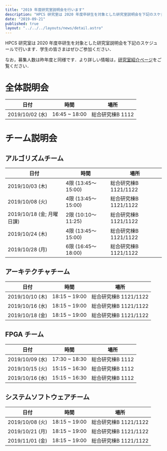 ```yaml
---
title: "2019 年度研究室説明会を行います"
description: "HPCS 研究室は 2020 年度卒研生を対象とした研究室説明会を下記のスケジュールで行います．"
date: "2019-09-21"
published: true
layout: "../../../layouts/news/detail.astro"
---
```


HPCS 研究室は 2020 年度卒研生を対象とした研究室説明会を下記のスケジュールで行います．学生の皆さまはぜひご参加ください．

なお，募集人数は昨年度と同様です．より詳しい情報は，[研究室紹介ページ](https://www.hpcs.cs.tsukuba.ac.jp/bachelor/)をご覧ください．

# 全体説明会

| 日付            | 時間          | 場所             |
| --------------- | ------------- | ---------------- |
| 2019/10/02 (水) | 16:45 ~ 18:00 | 総合研究棟B 1112 |

# チーム説明会

## アルゴリズムチーム

| 日付                      | 時間               | 場所                  |
| ------------------------- | ------------------ | --------------------- |
| 2019/10/03 (木)           | 4限 (13:45〜15:00) | 総合研究棟B 1121/1122 |
| 2019/10/08 (火)           | 4限 (13:45〜15:00) | 総合研究棟B 1121/1122 |
| 2019/10/18 (金; 月曜日課) | 2限 (10:10〜11:25) | 総合研究棟B 1121/1122 |
| 2019/10/24 (木)           | 4限 (13:45〜15:00) | 総合研究棟B 1121/1122 |
| 2019/10/28 (月)           | 6限 (16:45〜18:00) | 総合研究棟B 1121/1122 |

## アーキテクチャチーム

| 日付            | 時間          | 場所                  |
| --------------- | ------------- | --------------------- |
| 2019/10/10 (木) | 18:15 ~ 19:00 | 総合研究棟B 1121/1122 |
| 2019/10/16 (水) | 18:15 ~ 19:00 | 総合研究棟B 1121/1122 |
| 2019/10/18 (金) | 18:15 ~ 19:00 | 総合研究棟B 1121/1122 |

## FPGA チーム

| 日付            | 時間          | 場所             |
| --------------- | ------------- | ---------------- |
| 2019/10/09 (水) | 17:30 ~ 18:30 | 総合研究棟B 1112 |
| 2019/10/15 (火) | 15:15 ~ 16:30 | 総合研究棟B 1112 |
| 2019/10/16 (水) | 15:15 ~ 16:30 | 総合研究棟B 1112 |

## システムソフトウェアチーム

| 日付            | 時間          | 場所                  |
| --------------- | ------------- | --------------------- |
| 2019/10/08 (火) | 18:15 ~ 19:00 | 総合研究棟B 1121/1122 |
| 2019/10/21 (月) | 18:15 ~ 19:00 | 総合研究棟B 1121/1122 |
| 2019/11/01 (金) | 18:15 ~ 19:00 | 総合研究棟B 1121/1122 |
